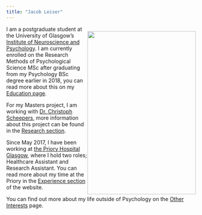 ```yaml
---
title: "Jacob Leiser"
---
```


<div style="float: right; height: 432px; width: 288px;">
  <img src="jgrad.jpg" style="width: 100%;">
</div>


I am a postgraduate student at the University of Glasgow's
[Institute of Neuroscience and Psychology](http://www.gla.ac.uk/researchinstitutes/neurosciencepsychology/). I am currently enrolled on the Research Methods of Psychological Science MSc after graduating from my Psychology BSc degree earlier in 2018, you can read more about this on my [Education page](edu.html).

For my Masters project, I am working with [Dr. Christoph Scheepers](https://www.gla.ac.uk/researchinstitutes/neurosciencepsychology/staff/christophscheepers/), more information about this project can be found in the [Research section](research.html).

Since May 2017, I have been working at [the Priory Hospital Glasgow](https://www.priorygroup.com/locations/priory-hospital-glasgow), where I hold two roles; Healthcare Assistant and Research Assistant. You can read more about my time at the Priory in the [Experience section](exp.html) of the website.

You can find out more about my life outside of Psychology on the [Other Interests](int.html) page.



